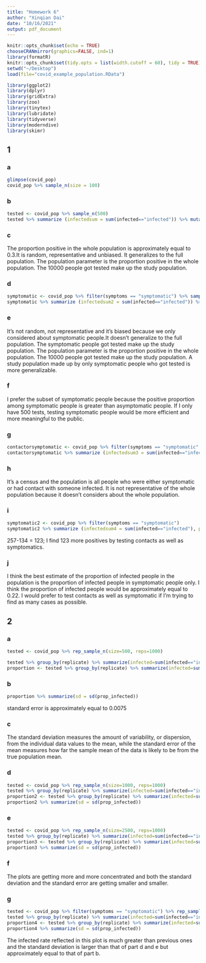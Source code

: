 ```yaml
---
title: "Homework 6"
author: "Xinqian Dai"
date: "10/16/2021"
output: pdf_document
---
```

```r
knitr::opts_chunk$set(echo = TRUE)
chooseCRANmirror(graphics=FALSE, ind=1)
library(formatR)
knitr::opts_chunk$set(tidy.opts = list(width.cutoff = 60), tidy = TRUE)
setwd("~/Desktop")
load(file="covid_example_population.RData")
```




```r
library(ggplot2)
library(dplyr)
library(gridExtra)
library(zoo)
library(tinytex)
library(lubridate)
library(tidyverse)
library(moderndive)
library(skimr)


```



## 1

### a
```r
glimpse(covid_pop)
covid_pop %>% sample_n(size = 100)
```
### b
```r
tested <- covid_pop %>% sample_n(500)
tested %>% summarize (infectedsum = sum(infected=="infected")) %>% mutate(infectedpro = infectedsum/500 )
```

### c
The proportion positive in the whole population is approximately equal to 0.3.It is random, representative and unbiased. It generalizes to the full population. The population parameter is the proportion positive in the whole population. The 10000 people got tested make up the study population.

### d
```r
symptomatic <- covid_pop %>% filter(symptoms == "symptomatic") %>% sample_n(500)
symptomatic %>% summarize (infectedsum2 = sum(infected=="infected")) %>% mutate(infectedpro2 = infectedsum2/500 )
```

### e
It's not random, not representative and it's biased because we only considered about symptomatic people.It doesn't generalize to the full population.
The symptomatic people got tested make up the study population. The population parameter is the proportion positive in the whole population. The 10000 people got tested make up the study population.
A study population made up by only symptomatic people who got tested is more generalizable.


### f
I prefer the subset of symptomatic people because the positive proportion among symptomatic people is greater than asymptomatic people. If I only have 500 tests, testing symptomatic people would be more efficient and more meaningful to the public.

### g
```r
contactorsymptomatic <- covid_pop %>% filter(symptoms == "symptomatic" | contact == "contact")
contactorsymptomatic %>% summarize (infectedsum3 = sum(infected=="infected"), populationsum = sum(symptoms == "symptomatic" | contact == "contact")) %>% mutate(infectedpro3 = infectedsum3/ populationsum)
```

### h
It's a census and the population is all people who were either symptomatic or had contact with someone infected.
It is not representative of the whole population because it doesn't considers about the whole population.

### i
```r
symptomatic2 <- covid_pop %>% filter(symptoms == "symptomatic")
symptomatic2 %>% summarize (infectedsum4 = sum(infected=="infected"), populationsum2 = sum(symptoms == "symptomatic")) %>% mutate(infectedpro3 = infectedsum4/ populationsum2)
```

257-134 = 123;
I find 123 more positives by testing contacts as well as symptomatics.

### j
I think the best estimate of the proportion of infected people in the population is the proportion of infected people in symptomatic people only. I think the proportion of infected people would be approximately equal to 0.22.
I would prefer to test contacts as well as symptomatic if I'm trying to find as many cases as possible.


## 2

### a
```r
tested <- covid_pop %>% rep_sample_n(size=500, reps=1000)

tested %>% group_by(replicate) %>% summarize(infected=sum(infected=="infected")) %>% mutate(prop_infected=infected/500) %>% ggplot(aes(x=prop_infected)) + geom_histogram(binwidth=.005, boundary=.02) + labs(x="Proportion Infected", y="Count", title="1000 samples of size 500")
proportion <- tested %>% group_by(replicate) %>% summarize(infected=sum(infected=="infected")) %>% mutate(prop_infected=infected/500)
```

### b
```r
proportion %>% summarize(sd = sd(prop_infected))
```
standard error is approximately equal to 0.0075


### c
The standard deviation  measures the amount of variability, or dispersion, from the individual data values to the mean, while the standard error of the mean measures how far the sample mean of the data is likely to be from the true population mean.

### d
```r
tested <- covid_pop %>% rep_sample_n(size=1000, reps=1000)
tested %>% group_by(replicate) %>% summarize(infected=sum(infected=="infected")) %>% mutate(prop_infected=infected/1000) %>% ggplot(aes(x=prop_infected)) + geom_histogram(binwidth=.005, boundary=.02) + labs(x="Proportion Infected", y="Count", title="1000 samples of size 1000")
proportion2 <- tested %>% group_by(replicate) %>% summarize(infected=sum(infected=="infected")) %>% mutate(prop_infected=infected/1000)
proportion2 %>% summarize(sd = sd(prop_infected))
```

### e
```r
tested <- covid_pop %>% rep_sample_n(size=2500, reps=1000)
tested %>% group_by(replicate) %>% summarize(infected=sum(infected=="infected")) %>% mutate(prop_infected=infected/2500) %>% ggplot(aes(x=prop_infected)) + geom_histogram(binwidth=.005, boundary=.02) + labs(x="Proportion Infected", y="Count", title="2500 samples of size 1000")
proportion3 <- tested %>% group_by(replicate) %>% summarize(infected=sum(infected=="infected")) %>% mutate(prop_infected=infected/2500)
proportion3 %>% summarize(sd = sd(prop_infected))
```

### f
The plots are getting more and more concentrated and both the standard deviation and the standard error are getting smaller and smaller.


### g
```r
tested <- covid_pop %>% filter(symptoms == "symptomatic") %>% rep_sample_n(size=500, reps=1000)
tested %>% group_by(replicate) %>% summarize(infected=sum(infected=="infected")) %>% mutate(prop_infected=infected/500) %>% ggplot(aes(x=prop_infected)) + geom_histogram(binwidth=.005, boundary=.02) + labs(x="Proportion Infected", y="Count", title="1000 samples of size 500 symptomatic people only")
proportion4 <- tested %>% group_by(replicate) %>% summarize(infected=sum(infected=="infected")) %>% mutate(prop_infected=infected/500)
proportion4 %>% summarize(sd = sd(prop_infected))
```


The infected rate reflected in this plot is much greater than previous ones and the standard deviation is larger than that of part d and e but approximately equal to that of part b.
